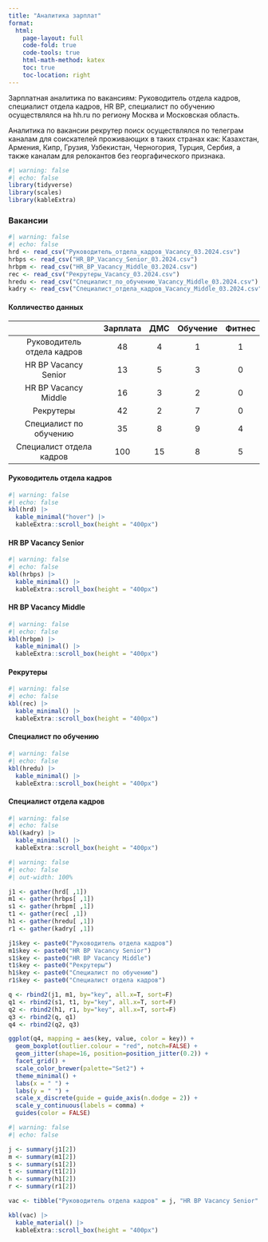 ```yaml
---
title: "Аналитика зарплат"
format: 
  html:
    page-layout: full
    code-fold: true
    code-tools: true
    html-math-method: katex
    toc: true
    toc-location: right
---
```


Зарплатная аналитика по вакансиям: Руководитель отдела кадров, специалист отдела кадров, HR BP, специалист по обучению осуществлялся на hh.ru по региону Москва и Московская область.

Аналитика по вакансии рекрутер поиск осуществлялся по телеграм каналам для соискателей проживающих в таких странах как: Казахстан, Армения, Кипр, Грузия, Узбекистан, Черногория, Турция, Сербия, а также каналам для релокантов без георгафического признака.

```r
#| warning: false
#| echo: false
library(tidyverse)
library(scales)
library(kableExtra)
```

### Вакансии

```r
#| warning: false
#| echo: false
hrd <- read_csv("Руководитель_отдела_кадров_Vacancy_03.2024.csv")
hrbps <- read_csv("HR_BP_Vacancy_Senior_03.2024.csv")
hrbpm <- read_csv("HR_BP_Vacancy_Middle_03.2024.csv")
rec <- read_csv("Рекрутеры_Vacancy_03.2024.csv")
hredu <- read_csv("Специалист_по_обучению_Vacancy_Middle_03.2024.csv")
kadry <- read_csv("Специалист_отдела_кадров_Vacancy_Middle_03.2024.csv")
```

::: {.panel-tabset}

#### Колличество данных

|    | Зарплата | ДМС | Обучение | Фитнес |
|:--:|:--------:|:---:|:--------:|:------:|
| Руководитель отдела кадров| 48 | 4 | 1 | 1 |
| HR BP Vacancy Senior | 13 | 5 | 3 | 0 |
| HR BP Vacancy Middle | 16 | 3 | 2 | 0 |
| Рекрутеры | 42 | 2 | 7 | 0 |
| Специалист по обучению | 35 | 8 | 9 | 4 |
| Специалист отдела кадров | 100 | 15 | 8 | 5 |

#### Руководитель отдела кадров

```r
#| warning: false
#| echo: false
kbl(hrd) |> 
  kable_minimal("hover") |> 
  kableExtra::scroll_box(height = "400px")
```

#### HR BP Vacancy Senior

```r
#| warning: false
#| echo: false
kbl(hrbps) |> 
  kable_minimal() |> 
  kableExtra::scroll_box(height = "400px")
```

#### HR BP Vacancy Middle

```r
#| warning: false
#| echo: false
kbl(hrbpm) |> 
  kable_minimal() |> 
  kableExtra::scroll_box(height = "400px")
```

#### Рекрутеры

```r
#| warning: false
#| echo: false
kbl(rec) |> 
  kable_minimal() |> 
  kableExtra::scroll_box(height = "400px")
```

#### Специалист по обучению

```r
#| warning: false
#| echo: false
kbl(hredu) |> 
  kable_minimal() |> 
  kableExtra::scroll_box(height = "400px")
```

#### Специалист отдела кадров

```r
#| warning: false
#| echo: false
kbl(kadry) |> 
  kable_minimal() |> 
  kableExtra::scroll_box(height = "400px")
```

:::

```r
#| warning: false
#| echo: false
#| out-width: 100%

j1 <- gather(hrd[ ,1])
m1 <- gather(hrbps[ ,1])
s1 <- gather(hrbpm[ ,1])
t1 <- gather(rec[ ,1])
h1 <- gather(hredu[ ,1])
r1 <- gather(kadry[ ,1])

j1$key <- paste0("Руководитель отдела кадров")
m1$key <- paste0("HR BP Vacancy Senior")
s1$key <- paste0("HR BP Vacancy Middle")
t1$key <- paste0("Рекрутеры")
h1$key <- paste0("Специалист по обучению")
r1$key <- paste0("Специалист отдела кадров")

q <- rbind2(j1, m1, by="key", all.x=T, sort=F)
q1 <- rbind2(s1, t1, by="key", all.x=T, sort=F)
q2 <- rbind2(h1, r1, by="key", all.x=T, sort=F)
q3 <- rbind2(q, q1)
q4 <- rbind2(q2, q3)

ggplot(q4, mapping = aes(key, value, color = key)) +
  geom_boxplot(outlier.colour = "red", notch=FALSE) +
  geom_jitter(shape=16, position=position_jitter(0.2)) +
  facet_grid() +
  scale_color_brewer(palette="Set2") +
  theme_minimal() +
  labs(x = " ") +
  labs(y = " ") +
  scale_x_discrete(guide = guide_axis(n.dodge = 2)) +
  scale_y_continuous(labels = comma) + 
  guides(color = FALSE)
```

```r
#| warning: false
#| echo: false

j <- summary(j1[2])
m <- summary(m1[2])
s <- summary(s1[2])
t <- summary(t1[2])
h <- summary(h1[2])
r <- summary(r1[2])

vac <- tibble("Руководитель отдела кадров" = j, "HR BP Vacancy Senior" = m, "HR BP Vacancy Middle" = s, "Рекрутеры" = t, "Специалист по обучению" = h, "Специалист отдела кадров" = r)

kbl(vac) |> 
  kable_material() |> 
  kableExtra::scroll_box(height = "400px")
```